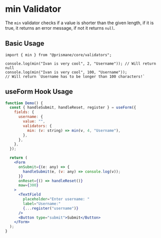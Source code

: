 # min Validator

The `min` validator checks if a value is shorter than the given length, if it is true, it returns an error message, if not it returns `null`.

## Basic Usage

```tsx
import { min } from "@prismane/core/validators";

console.log(min("Ivan is very cool", 2, "Username")); // Will return null
console.log(min("Ivan is very cool", 100, "Username"));
// Will return `Username has to be longer than 100 characters!`
```

## useForm Hook Usage

```jsx
function Demo() {
  const { handleSubmit, handleReset, register } = useForm({
    fields: {
      username: {
        value: "",
        validators: {
          min: (v: string) => min(v, 4, "Username"),
        },
      },
    },
  });

  return (
    <Form
      onSubmit={(e: any) => {
        handleSubmit(e, (v: any) => console.log(v));
      }}
      onReset={() => handleReset()}
      maw={300}
    >
      <TextField
        placeholder="Enter username: "
        label="Username:"
        {...register("username")}
      />
      <Button type="submit">Submit</Button>
    </Form>
  );
}
```
